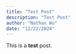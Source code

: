 ```yaml
---
title: "Test Post"
description: "Test Post"
author: "Nathan Wu"
date: "12/22/2024"
---
```


This is a **test** post.